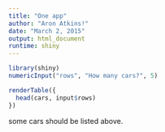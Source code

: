 ```yaml
---
title: "One app"
author: "Aron Atkins!"
date: "March 2, 2015"
output: html_document
runtime: shiny
---
```


```r
library(shiny)
numericInput("rows", "How many cars?", 5)

renderTable({
  head(cars, input$rows)
})
```

some cars should be listed above.
